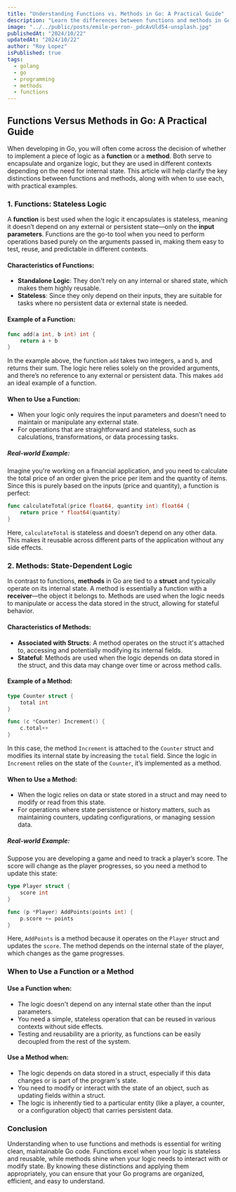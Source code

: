 ```yaml
---
title: "Understanding Functions vs. Methods in Go: A Practical Guide"
description: "Learn the differences between functions and methods in Go, and discover when to use each with clear examples and practical insights."
image: "../../public/posts/emile-perron-_pdcAvUld54-unsplash.jpg"
publishedAt: "2024/10/22"
updatedAt: "2024/10/22"
author: "Roy Lopez"
isPublished: true
tags:
  - golang
  - go
  - programming
  - methods
  - functions
---
```


## Functions Versus Methods in Go: A Practical Guide

When developing in Go, you will often come across the decision of whether to implement a piece of logic as a **function** or a **method**. Both serve to encapsulate and organize logic, but they are used in different contexts depending on the need for internal state. This article will help clarify the key distinctions between functions and methods, along with when to use each, with practical examples.

### 1. **Functions: Stateless Logic**

A **function** is best used when the logic it encapsulates is stateless, meaning it doesn’t depend on any external or persistent state—only on the **input parameters**. Functions are the go-to tool when you need to perform operations based purely on the arguments passed in, making them easy to test, reuse, and predictable in different contexts.

#### Characteristics of Functions:

- **Standalone Logic**: They don't rely on any internal or shared state, which makes them highly reusable.
- **Stateless**: Since they only depend on their inputs, they are suitable for tasks where no persistent data or external state is needed.

#### Example of a Function:

```go
func add(a int, b int) int {
    return a + b
}
```

In the example above, the function `add` takes two integers, `a` and `b`, and returns their sum. The logic here relies solely on the provided arguments, and there’s no reference to any external or persistent data. This makes `add` an ideal example of a function.

#### When to Use a Function:

- When your logic only requires the input parameters and doesn’t need to maintain or manipulate any external state.
- For operations that are straightforward and stateless, such as calculations, transformations, or data processing tasks.

##### Real-world Example:

Imagine you're working on a financial application, and you need to calculate the total price of an order given the price per item and the quantity of items. Since this is purely based on the inputs (price and quantity), a function is perfect:

```go
func calculateTotal(price float64, quantity int) float64 {
    return price * float64(quantity)
}
```

Here, `calculateTotal` is stateless and doesn’t depend on any other data. This makes it reusable across different parts of the application without any side effects.

### 2. **Methods: State-Dependent Logic**

In contrast to functions, **methods** in Go are tied to a **struct** and typically operate on its internal state. A method is essentially a function with a **receiver**—the object it belongs to. Methods are used when the logic needs to manipulate or access the data stored in the struct, allowing for stateful behavior.

#### Characteristics of Methods:

- **Associated with Structs**: A method operates on the struct it's attached to, accessing and potentially modifying its internal fields.
- **Stateful**: Methods are used when the logic depends on data stored in the struct, and this data may change over time or across method calls.

#### Example of a Method:

```go
type Counter struct {
    total int
}

func (c *Counter) Increment() {
    c.total++
}
```

In this case, the method `Increment` is attached to the `Counter` struct and modifies its internal state by increasing the `total` field. Since the logic in `Increment` relies on the state of the `Counter`, it’s implemented as a method.

#### When to Use a Method:

- When the logic relies on data or state stored in a struct and may need to modify or read from this state.
- For operations where state persistence or history matters, such as maintaining counters, updating configurations, or managing session data.

##### Real-world Example:

Suppose you are developing a game and need to track a player’s score. The score will change as the player progresses, so you need a method to update this state:

```go
type Player struct {
    score int
}

func (p *Player) AddPoints(points int) {
    p.score += points
}
```

Here, `AddPoints` is a method because it operates on the `Player` struct and updates the `score`. The method depends on the internal state of the player, which changes as the game progresses.

### **When to Use a Function or a Method**

#### Use a **Function** when:

- The logic doesn't depend on any internal state other than the input parameters.
- You need a simple, stateless operation that can be reused in various contexts without side effects.
- Testing and reusability are a priority, as functions can be easily decoupled from the rest of the system.

#### Use a **Method** when:

- The logic depends on data stored in a struct, especially if this data changes or is part of the program's state.
- You need to modify or interact with the state of an object, such as updating fields within a struct.
- The logic is inherently tied to a particular entity (like a player, a counter, or a configuration object) that carries persistent data.

### Conclusion

Understanding when to use functions and methods is essential for writing clean, maintainable Go code. Functions excel when your logic is stateless and reusable, while methods shine when your logic needs to interact with or modify state. By knowing these distinctions and applying them appropriately, you can ensure that your Go programs are organized, efficient, and easy to understand.
